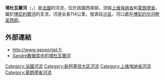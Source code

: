 {{noteTA
|G1=法国地名
|G2=单位
}}
{{Infobox river
  | name              = 塔杜瓦尔河
  | native_name       = Tardoire
  | image             = Rancogne13.JPG
  | image_caption     = 流经[[朗科涅|朗科涅]]的塔杜瓦尔河
  | source1_location  = {{flag|Haute-Vienne}}
  | mouth_location    = [[博尼約爾河|博尼約爾河]]
  | mouth_coordinates = {{coord|45|51|45|N|0|14|31|E|name=Bonnieure-Tardoire|display=inline,title}}
  | progression       = {{RBonnieure}}
  | subdivision_type1 = [[世界政區索引|国家]]
  | subdivision_name1 = {{FR}}
  | length            = {{convert|114|km|abbr=on}}
  | source1_elevation = 
  | discharge1_avg    = 
  | basin_size        = 
}}
'''塔杜瓦爾河'''（{{lang-fr|Tardoire}}，{{IPA-fr|taʁdwaʁ}}）是[[法國|法國]]的河流，位於該國西南部，流經[[上维埃纳省|上维埃纳省]]和[[夏朗德省|夏朗德省]]，屬於[[博尼約爾河|博尼約爾河]]的支流，河道全長114公里，發源自[[沙呂|沙呂]]，河口處在[[博尼约尔河畔圣西耶|博尼约尔河畔圣西耶]]。

==外部連結==
*http://www.geoportail.fr {{Wayback|url=http://www.geoportail.fr/ |date=20101215171356 }}
*[http://sandre.eaufrance.fr/app/chainage/courdo/htm/R1--0400.php?cg=R1--0400 Sandre数据库中的塔杜瓦爾河]

{{France-geo-stub}}
[[Category:法國河流|Category:法國河流]]
[[Category:新阿基坦大区河流|Category:新阿基坦大区河流]]
[[Category:上维埃纳省河流|Category:上维埃纳省河流]]
[[Category:夏朗德省河流|Category:夏朗德省河流]]
